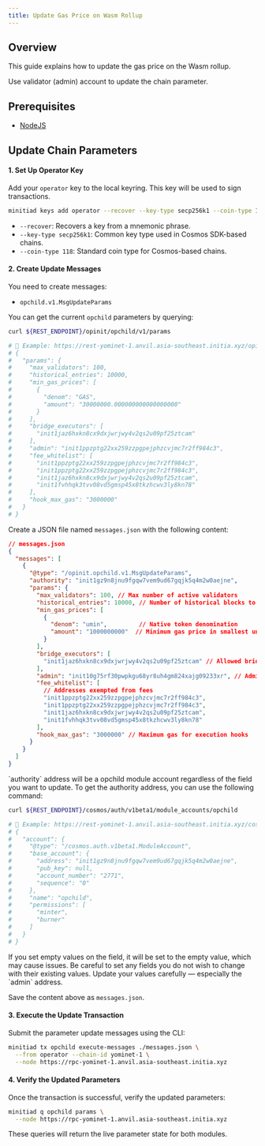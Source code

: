 ```yaml
---
title: Update Gas Price on Wasm Rollup
---
```


## Overview

This guide explains how to update the gas price on the Wasm rollup. 

Use validator (admin) account to update the chain parameter.

## Prerequisites

- [NodeJS](https://nodejs.org)

## Update Chain Parameters

#### 1. Set Up Operator Key

Add your `operator` key to the local keyring. This key will be used to sign transactions.

```bash
minitiad keys add operator --recover --key-type secp256k1 --coin-type 118
```

- `--recover`: Recovers a key from a mnemonic phrase.
- `--key-type secp256k1`: Common key type used in Cosmos SDK-based chains.
- `--coin-type 118`: Standard coin type for Cosmos-based chains.

#### 2. Create Update Messages

You need to create messages:

- `opchild.v1.MsgUpdateParams`

You can get the current `opchild` parameters by querying:

```bash
curl ${REST_ENDPOINT}/opinit/opchild/v1/params

# 📌 Example: https://rest-yominet-1.anvil.asia-southeast.initia.xyz/opinit/opchild/v1/params
# {
#   "params": {
#     "max_validators": 100,
#     "historical_entries": 10000,
#     "min_gas_prices": [
#       {
#         "denom": "GAS",
#         "amount": "30000000.000000000000000000"
#       }
#     ],
#     "bridge_executors": [
#       "init1jaz6hxkn8cx9dxjwrjwy4v2qs2u09pf25ztcam"
#     ],
#     "admin": "init1ppzptg22xx259zzpgpejphzcvjmc7r2ff984c3",
#     "fee_whitelist": [
#       "init1ppzptg22xx259zzpgpejphzcvjmc7r2ff984c3",
#       "init1ppzptg22xx259zzpgpejphzcvjmc7r2ff984c3",
#       "init1jaz6hxkn8cx9dxjwrjwy4v2qs2u09pf25ztcam",
#       "init1fvhhqk3tvv08vd5gmsp45x8tkzhcwv3ly8kn78"
#     ],
#     "hook_max_gas": "3000000"
#   }
# }
```

Create a JSON file named `messages.json` with the following content:

```json
// messages.json
{
  "messages": [
    {
      "@type": "/opinit.opchild.v1.MsgUpdateParams",
      "authority": "init1gz9n8jnu9fgqw7vem9ud67gqjk5q4m2w0aejne",
      "params": {
        "max_validators": 100, // Max number of active validators
        "historical_entries": 10000, // Number of historical blocks to retain
        "min_gas_prices": [
          {
            "denom": "umin",         // Native token denomination
            "amount": "1000000000"  // Minimum gas price in smallest unit
          }
        ],
        "bridge_executors": [
          "init1jaz6hxkn8cx9dxjwrjwy4v2qs2u09pf25ztcam" // Allowed bridge executor address
        ],
        "admin": "init10g75rf30pwpkgu68yr8uh4gm824xajg09233xr", // Admin address with authority to update params
        "fee_whitelist": [
          // Addresses exempted from fees
          "init1ppzptg22xx259zzpgpejphzcvjmc7r2ff984c3",
          "init1ppzptg22xx259zzpgpejphzcvjmc7r2ff984c3",
          "init1jaz6hxkn8cx9dxjwrjwy4v2qs2u09pf25ztcam",
          "init1fvhhqk3tvv08vd5gmsp45x8tkzhcwv3ly8kn78"
        ],
        "hook_max_gas": "3000000" // Maximum gas for execution hooks
      }
    }
  ]
}
```

<Tip>
`authority` address will be a opchild module account regardless of the field you want to update.
To get the authority address, you can use the following command:

```bash
curl ${REST_ENDPOINT}/cosmos/auth/v1beta1/module_accounts/opchild

# 📌 Example: https://rest-yominet-1.anvil.asia-southeast.initia.xyz/cosmos/auth/v1beta1/module_accounts/opchild
# {
#   "account": {
#     "@type": "/cosmos.auth.v1beta1.ModuleAccount",
#     "base_account": {
#       "address": "init1gz9n8jnu9fgqw7vem9ud67gqjk5q4m2w0aejne",
#       "pub_key": null,
#       "account_number": "2771",
#       "sequence": "0"
#     },
#     "name": "opchild",
#     "permissions": [
#       "minter",
#       "burner"
#     ]
#   }
# }
```
</Tip>

<Warning>
If you set empty values on the field, it will be set to the empty value, which may cause issues.
Be careful to set any fields you do not wish to change with their existing values.
Update your values carefully — especially the `admin` address.
</Warning>

Save the content above as `messages.json`.

#### 3. Execute the Update Transaction

Submit the parameter update messages using the CLI:

```bash
minitiad tx opchild execute-messages ./messages.json \
  --from operator --chain-id yominet-1 \
  --node https://rpc-yominet-1.anvil.asia-southeast.initia.xyz
```

#### 4. Verify the Updated Parameters

Once the transaction is successful, verify the updated parameters:

```bash
minitiad q opchild params \
  --node https://rpc-yominet-1.anvil.asia-southeast.initia.xyz
```

These queries will return the live parameter state for both modules.
